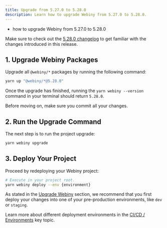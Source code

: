 ```yaml
---
title: Upgrade from 5.27.0 to 5.28.0
description: Learn how to upgrade Webiny from 5.27.0 to 5.28.0.
---
```



<Alert type="success" title="What you’ll learn">

- how to upgrade Webiny from 5.27.0 to 5.28.0

</Alert>

<Alert type="info">

Make sure to check out the [5.28.0 changelog](/docs/{version}/release-notes/5.28.0/changelog) to get familiar with the changes introduced in this release.

</Alert>

## 1. Upgrade Webiny Packages

Upgrade all `@webiny/*` packages by running the following command:

```bash
yarn up "@webiny/*@5.28.0"
```

Once the upgrade has finished, running the `yarn webiny --version` command in your terminal should return `5.28.0`.

<Alert type="info">

Before moving on, make sure you commit all your changes.

</Alert>

## 2. Run the Upgrade Command

The next step is to run the project upgrade:

```bash
yarn webiny upgrade
```

## 3. Deploy Your Project

Proceed by redeploying your Webiny project:

```bash
# Execute in your project root.
yarn webiny deploy --env {environment}
```

<Alert type="warning">

As stated in the [Upgrade Webiny](/docs/{version}/release-notes/5.28.0/upgrade-webiny#pre-production-environments-first) section, we recommend that you first deploy your changes into one of your pre-production environments, like `dev` or `staging`.

</Alert>

<Alert type="info">

Learn more about different deployment environments in the [CI/CD / Environments](/docs/{version}/core-development-concepts/ci-cd/environments) key topic.

</Alert>

